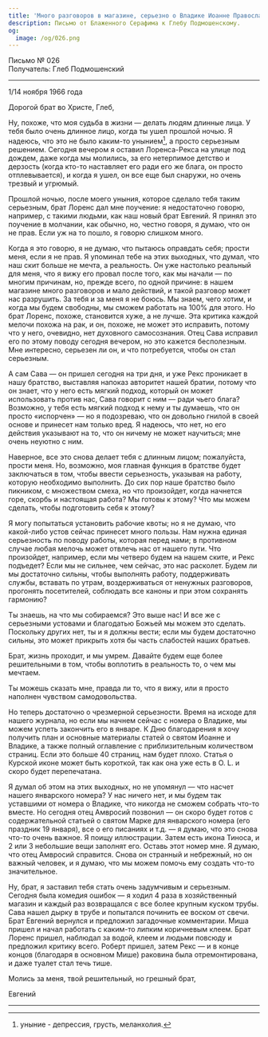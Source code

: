 ```yaml
---
title: 'Много разговоров в магазине, серьезно о Владике Иоанне Православном Слове'
description: Письмо от Блаженного Серафима к Глебу Подмошенскому.
og:
  image: /og/026.png
---
```


<div style={{textAlign:'right', fontFamily:'monospace'}}>Письмо № 026</div>
<div style={{textAlign:'left', fontFamily:'monospace'}}>Получатель: Глеб Подмошенский</div>

---

1/14 ноября 1966 года

Дорогой брат во Христе, Глеб,

Ну, похоже, что моя судьба в жизни — делать людям длинные лица. У тебя было очень длинное лицо, когда ты ушел прошлой ночью. Я надеюсь, что это не было каким-то унынием[^1], а просто серьезным решением. Сегодня вечером я оставил Лоренса-Рекса на улице под дождем, даже когда мы молились, за его нетерпимое детство и дерзость (когда кто-то наставляет его ради его же блага, он просто отплевывается), и когда я ушел, он все еще был снаружи, но очень трезвый и угрюмый.

Прошлой ночью, после моего уныния, которое сделало тебя таким серьезным, брат Лоренс дал мне поучение: я недостаточно говорю, например, с такими людьми, как наш новый брат Евгений. Я принял это поучение в молчании, как обычно, но, честно говоря, я думаю, что он не прав. Если уж на то пошло, я говорю слишком много.

Когда я это говорю, я не думаю, что пытаюсь оправдать себя; прости меня, если я не прав. Я упоминал тебе на этих выходных, что думал, что наш скит больше не мечта, а реальность. Он уже настолько реальный для меня, что я вижу его провал после того, как мы начали — по многим причинам, но, прежде всего, по одной причине: в нашем магазине много разговоров и мало действий, и такой разговор может нас разрушить. За тебя и за меня я не боюсь. Мы знаем, чего хотим, и когда мы будем свободны, мы сможем работать на 100% для этого. Но брат Лоренс, похоже, становится хуже, а не лучше. Эта критика каждой мелочи похожа на рак, и он, похоже, не может это исправить, потому что у него, очевидно, нет духовного самосознания. Отец Сава исправил его по этому поводу сегодня вечером, но это кажется бесполезным. Мне интересно, серьезен ли он, и что потребуется, чтобы он стал серьезным.

А сам Сава — он пришел сегодня на три дня, и уже Рекс проникает в нашу братство, выставляя напоказ авторитет нашей братии, потому что он знает, что у него есть мягкий подход, который он может использовать против нас, Сава говорит с ним — ради чьего блага? Возможно, у тебя есть мягкий подход к нему и ты думаешь, что он просто «испорчен» — но я подозреваю, что он довольно гнилой в своей основе и принесет нам только вред. Я надеюсь, что нет, но его действия указывают на то, что он ничему не может научиться; мне очень неуютно с ним.

Наверное, все это снова делает тебя с длинным лицом; пожалуйста, прости меня. Но, возможно, моя главная функция в братстве будет заключаться в том, чтобы ввести серьезность, указывая на работу, которую необходимо выполнить. До сих пор наше братство было пикником, с множеством смеха, но что произойдет, когда начнется горе, скорбь и настоящая работа? Мы готовы к этому? Что мы можем сделать, чтобы подготовить себя к этому?

Я могу попытаться установить рабочие квоты; но я не думаю, что какой-либо устов сейчас принесет много пользы. Нам нужна единая серьезность по поводу работы, которая перед нами; в противном случае любая мелочь может отвлечь нас от нашего пути. Что произойдет, например, если мы четверо будем на нашем ските, и Рекс подъедет? Если мы не сильнее, чем сейчас, это нас расколет. Будем ли мы достаточно сильны, чтобы выполнять работу, поддерживать службы, вставать по утрам, воздерживаться от ненужных разговоров, прогонять посетителей, соблюдать все каноны и при этом сохранять гармонию?

Ты знаешь, на что мы собираемся? Это выше нас! И все же с серьезными устовами и благодатью Божьей мы можем это сделать. Поскольку других нет, ты и я должны вести; если мы будем достаточно сильны, это может прикрыть хотя бы часть слабостей наших братьев.

Брат, жизнь проходит, и мы умрем. Давайте будем еще более решительными в том, чтобы воплотить в реальность то, о чем мы мечтаем.

Ты можешь сказать мне, правда ли то, что я вижу, или я просто наполнен чувством самодовольства.

Но теперь достаточно о чрезмерной серьезности. Время на исходе для нашего журнала, но если мы начнем сейчас с номера о Владике, мы можем успеть закончить его в январе. К Дню благодарения я хочу получить план и основные материалы статей о святом Иоанне и Владике, а также полный оглавление с приблизительным количеством страниц. Если это больше 40 страниц, нам будет плохо. Статья о Курской иконе может быть короткой, так как она уже есть в O. L. и скоро будет перепечатана.

Я думал об этом на этих выходных, но не упомянул — что насчет нашего январского номера? У нас ничего нет, и мы будем так уставшими от номера о Владике, что никогда не сможем собрать что-то вместе. Но сегодня отец Амвросий позвонил — он скоро будет готов с содержательной статьей о святом Марке для январского номера (его праздник 19 января), все о его писаниях и т.д. — я думаю, что это снова что-то очень важное. Я поищу иллюстрации. Затем есть икона Тиноса, и 2 или 3 небольшие вещи заполнят его. Оставь этот номер мне. Я думаю, что отец Амвросий справится. Снова он странный и небрежный, но он важный человек, и я думаю, что мы можем помочь ему создать что-то значительное.

Ну, брат, я заставил тебя стать очень задумчивым и серьезным. Сегодня была комедия ошибок — я ходил 4 раза в хозяйственный магазин и каждый раз возвращался с все более крупным куском трубы. Сава нашел дырку в трубе и попытался починить ее воском от свечи. Брат Евгений вернулся и предложил загадочные комментарии. Миша пришел и начал работать с каким-то липким коричневым клеем. Брат Лоренс пришел, наблюдал за водой, клеем и людьми повсюду и предложил критику всего. Роберт пришел, затем Рекс — и в конце концов (благодаря в основном Мише) раковина была отремонтирована, и даже туалет стал течь тише.

Молись за меня, твой решительный, но грешный брат,

Евгений

---

[^1]: уныние - депрессия, грусть, меланхолия.
